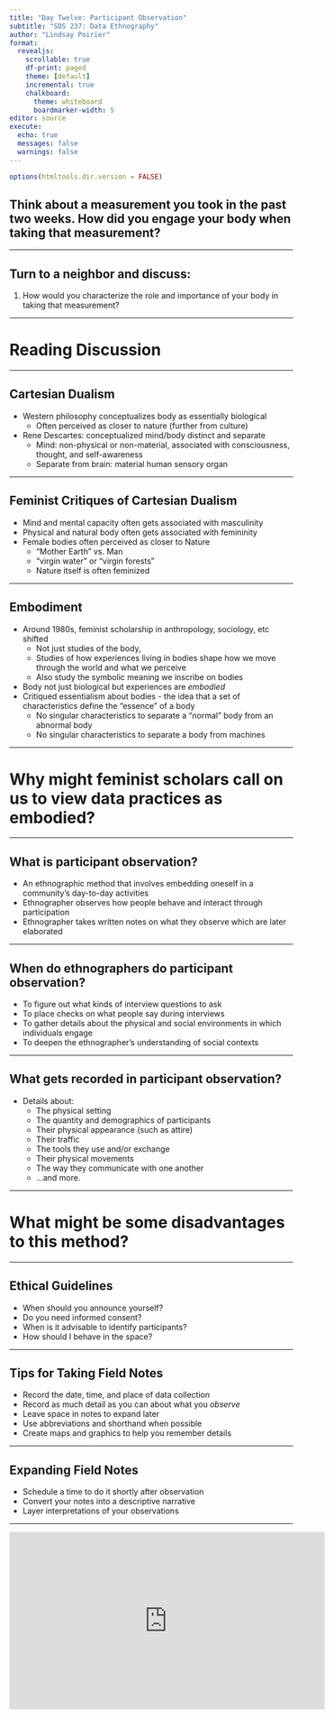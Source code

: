 ```yaml
---
title: "Day Twelve: Participant Observation"
subtitle: "SDS 237: Data Ethnography"
author: "Lindsay Poirier"
format: 
  revealjs:
    scrollable: true
    df-print: paged
    theme: [default]
    incremental: true
    chalkboard:
      theme: whiteboard
      boardmarker-width: 5
editor: source
execute:
  echo: true
  messages: false
  warnings: false
---
```



```r
options(htmltools.dir.version = FALSE)
```


## Think about a measurement you took in the past two weeks. How did you engage your body when taking that measurement?

---

## Turn to a neighbor and discuss:

1. How would you characterize the role and importance of your body in taking that measurement?

---

# Reading Discussion

---

## Cartesian Dualism

- Western philosophy conceptualizes body as essentially biological
  - Often perceived as closer to nature (further from culture)
- Rene Descartes: conceptualized mind/body distinct and separate
  - Mind: non-physical or non-material, associated with consciousness, thought, and self-awareness
  - Separate from brain: material human sensory organ

---

## Feminist Critiques of Cartesian Dualism

-   Mind and mental capacity often gets associated with masculinity
-   Physical and natural body often gets associated with femininity
-   Female bodies often perceived as closer to Nature
    -   "Mother Earth" vs. Man
    -   "virgin water" or "virgin forests"
    -   Nature itself is often feminized
    
---

## Embodiment

-   Around 1980s, feminist scholarship in anthropology, sociology, etc shifted
    -   Not just studies of the body, 
    -   Studies of how experiences living in bodies shape how we move through the world and what we perceive
    -   Also study the symbolic meaning we inscribe on bodies
-   Body not just biological but experiences are *embodied*
-   Critiqued essentialism about bodies - the idea that a set of characteristics define the "essence" of a body
    -   No singular characteristics to separate a "normal" body from an abnormal body
    -   No singular characteristics to separate a body from machines
    
---

# Why might feminist scholars call on us to view data practices as embodied?

---

## What is participant observation?

- An ethnographic method that involves embedding oneself in a community's day-to-day activities
- Ethnographer observes how people behave and interact through participation
- Ethnographer takes written notes on what they observe which are later elaborated

---

## When do ethnographers do participant observation?

- To figure out what kinds of interview questions to ask
- To place checks on what people say during interviews
- To gather details about the physical and social environments in which individuals engage
- To deepen the ethnographer's understanding of social contexts

---

## What gets recorded in participant observation?

- Details about:
  - The physical setting
  - The quantity and demographics of participants
  - Their physical appearance (such as attire)
  - Their traffic
  - The tools they use and/or exchange
  - Their physical movements
  - The way they communicate with one another
  - ...and more. 

---

# What might be some disadvantages to this method?

---

## Ethical Guidelines

- When should you announce yourself?
- Do you need informed consent?
- When is it advisable to identify participants?
- How should I behave in the space?

---

## Tips for Taking Field Notes

- Record the date, time, and place of data collection
- Record as much detail as you can about what you *observe*
- Leave space in notes to expand later
- Use abbreviations and shorthand when possible
- Create maps and graphics to help you remember details

---

## Expanding Field Notes

- Schedule a time to do it shortly after observation
- Convert your notes into a descriptive narrative
- Layer interpretations of your observations

---

<iframe width="560" height="315" src="https://www.youtube.com/embed/Gy9vam3tusk?si=sZYY1plJ4iKx8GPj" title="YouTube video player" frameborder="0" allow="accelerometer; autoplay; clipboard-write; encrypted-media; gyroscope; picture-in-picture; web-share" referrerpolicy="strict-origin-when-cross-origin" allowfullscreen></iframe>

